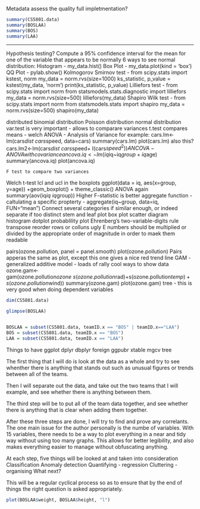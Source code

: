 Metadata
assess the quality
full impletmentation?


```r

summary(CS5801.data)
summary(BOSLAA)
summary(BOS)
summary(LAA)

```


----


Hypothesis testing?
Compute a 95% confidence interval for the mean for one of the variable that appears to be normally
6 ways to see  normal distribution:
Histogram - my_data.hist()
Box Plot - my_data.plot(kind = 'box')
QQ Plot - pylab.show()
Kolmogorov Smirnov test - from scipy.stats import kstest, norm
my_data = norm.rvs(size=1000)
ks_statistic, p_value = kstest(my_data, 'norm')
print(ks_statistic, p_value)
Lilliefors test - from scipy.stats import norm
from statsmodels.stats.diagnostic import lilliefors
my_data = norm.rvs(size=500)
lilliefors(my_data)
Shapiro Wilk test - from scipy.stats import norm
from statsmodels.stats import shapiro
my_data = norm.rvs(size=500)
shapiro(my_data)

distributed 
binomial distribution
Poisson distribution
normal distribution
var.test is very important - allows to comparare variances
t.test compares means - welch
ANOVA - Analysis of Variance 
for example: 
cars.lm<-lm(cars$dist~cars$speed, data=cars)
summary(cars.lm)
plot(cars.lm)
also this?cars.lm2<-lm(cars$dist~cars$speed+ I(cars$speed^2))
ANCOVA - ANOVA with covariance
ancova.iq<-lm(iq$iq~iq$group+iq$age)
summary(ancova.iq)
plot(ancova.iq)

	F test to compare two variances
 Welch t-test
 lcl and ucl in the boxplots
 ggplot(data = iq, aes(x=group, y=age)) +geom_boxplot() + theme_classic()
 ANOVA again summary(aov(iq$iq~iq$group))
 Higher F-statistic is better
 aggregate function - caltulating a specific propterty 
 - aggregate(iq~group, data=iq, FUN="mean")
 Connect several categories if similar enough, or indeed separate if too distinct
 stem and leaf plot
box plot
scatter diagram
histogram
dotplot
probablility plot
Ehrenberg's two-variable-digits rule
 transpose
reorder rows or colluns
ugly E numbers should be multiplied or divided by the appropriate order of magnitude in order to maek them readable

pairs(ozone.pollution, panel = panel.smooth)
plot(ozone.pollution)
Pairs apperas the same as plot, except this one gives a nice red trend line
GAM - generalized additive model - loads of rally cool ways to show data
ozone.gam<-gam(ozone.pollution$ozone~s(ozone.pollution$rad)+s(ozone.pollution$temp)+s(ozone.pollution$wind))
summary(ozone.gam)
plot(ozone.gam)
tree - this is very good when doing dependent variables

```r

dim(CS5801.data)

glimpse(BOSLAA)


BOSLAA = subset(CS5801.data, teamID.x == "BOS" | teamID.x=="LAA")
BOS = subset(CS5801.data, teamID.x == "BOS")
LAA = subset(CS5801.data, teamID.x == "LAA")


```

Things to have
ggplot
dplyr
dbplyr
foreign
ggpubr
xtable
mgcv
tree


The first thing that I will do is look at the data as a whole and try to see whenther there is anything that stands out such as unusual figures or trends between all of the teams.

Then I will separate out the data, and take out the two teams that I will example, and see whether there is anything between them.

The third step will be to put all of the team data together, and see whether there is anything that is clear when adding them together.

After these three steps are done, I will try to find and prove any correlants.
The one main issue for the author personally is the numbe of variables. With 15 variables, there needs to be a way to plot everything in a near and tidy way without using too many graphs.
This allows for better legibility, and also makes everything easier to manage without obfuscating anything.

At each step, five things will be looked at and taken into consideration
Classification
Anomaly detection
Quantifying - regression
Cluttering - organising
What next?

This will be a regular cyclical process so as to ensure that by the end of things the right   question is asked appropriately.


```r

plot(BOSLAA$weight, BOSLAA$height, "l")

```




